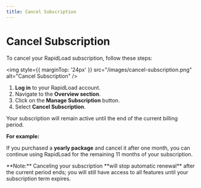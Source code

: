 ```yaml
---
title: Cancel Subscription
--- 
```



# Cancel Subscription
To cancel your RapidLoad subscription, follow these steps:

<img style={{ marginTop: '24px' }} 
src="/images/cancel-subscription.png" alt="Cancel Subscription" />

1. **Log in** to your RapidLoad account.
2. Navigate to the **Overview section**.
3. Click on the **Manage Subscription** button.
4. Select **Cancel Subscription**.


Your subscription will remain active until the end of the current billing period.


**For example:**

If you purchased a **yearly package** and cancel it after one month, you can continue using RapidLoad for the remaining 11 months of your subscription.

<Callout type="info" emoji="💡">
**Note:** Canceling your subscription **will stop automatic renewal** after the current period ends; you will still have access to all features until your subscription term expires.
</Callout>